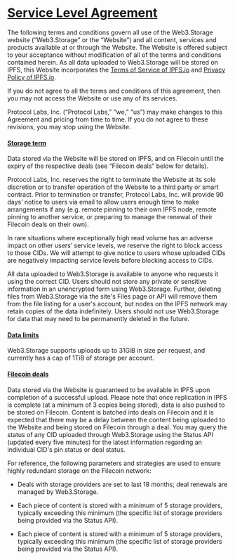 # [Service Level Agreement](#terms-of-service)

The following terms and conditions govern all use of the Web3.Storage website (“Web3.Storage” or the “Website”) and all content, services and products available at or through the Website. The Website is offered subject to your acceptance without modification of all of the terms and conditions contained herein. As all data uploaded to Web3.Storage will be stored on IPFS, this Website incorporates the [Terms of Service of IPFS.io](https://discuss.ipfs.io/tos) and [Privacy Policy of IPFS.io](https://discuss.ipfs.io/privacy).

If you do not agree to all the terms and conditions of this agreement, then you may not access the Website or use any of its services.

Protocol Labs, Inc. (“Protocol Labs,” “we,” “us”) may make changes to this Agreement and pricing from time to time. If you do not agree to these revisions, you may stop using the Website.

#### [Storage term](#storage-term)

Data stored via the Website will be stored on IPFS, and on Filecoin until the expiry of the respective deals (see “Filecoin deals” below for details).

Protocol Labs, Inc. reserves the right to terminate the Website at its sole discretion or to transfer operation of the Website to a third party or smart contract. Prior to termination or transfer, Protocol Labs, Inc. will provide 90 days’ notice to users via email to allow users enough time to make arrangements if any (e.g. remote pinning to their own IPFS node, remote pinning to another service, or preparing to manage the renewal of their Filecoin deals on their own).

In rare situations where exceptionally high read volume has an adverse impact on other users’ service levels, we reserve the right to block access to those CIDs. We will attempt to give notice to users whose uploaded CIDs are negatively impacting service levels before blocking access to CIDs.  

All data uploaded to Web3.Storage is available to anyone who requests it using the correct CID. Users should not store any private or sensitive information in an unencrypted form using Web3.Storage. Further, deleting files from Web3.Storage via the site's Files page or API will remove them from the file listing for a user's account, but nodes on the IPFS network may retain copies of the data indefinitely. Users should not use Web3.Storage for data that may need to be permanently deleted in the future.

#### [Data limits](#data-limits)

Web3.Storage supports uploads up to 31GiB in size per request, and currently has a cap of 1TiB of storage per account.

#### [Filecoin deals](#filecoin-deals)

Data stored via the Website is guaranteed to be available in IPFS upon completion of a successful upload. Please note that once replication in IPFS is complete (at a minimum of 3 copies being stored), data is also pushed to be stored on Filecoin. Content is batched into deals on Filecoin and it is expected that there may be a delay between the content being uploaded to the Website and being stored on Filecoin through a deal. You may query the status of any CID uploaded through Web3.Storage using the Status API (updated every five minutes) for the latest information regarding an individual CID's pin status or deal status.

For reference, the following parameters and strategies are used to ensure highly redundant storage on the Filecoin network:

- Deals with storage providers are set to last 18 months; deal renewals are managed by Web3.Storage.

- Each piece of content is stored with a minimum of 5 storage providers, typically exceeding this minimum (the specific list of storage providers being provided via the Status API).

- Each piece of content is stored with a minimum of 5 storage providers, typically exceeding this minimum (the specific list of storage providers being provided via the Status API).

